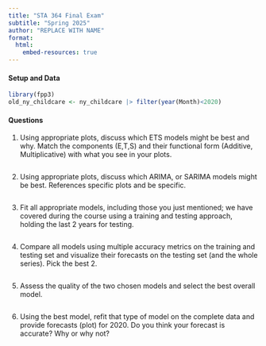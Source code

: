 ```yaml
---
title: "STA 364 Final Exam"
subtitle: "Spring 2025"
author: "REPLACE WITH NAME"
format:
  html:
    embed-resources: true
---
```


#### Setup and Data

```r
library(fpp3)
old_ny_childcare <- ny_childcare |> filter(year(Month)<2020)
```

#### Questions

1.  Using appropriate plots, discuss which ETS models might be best and why. Match the components (E,T,S) and their functional form (Additive, Multiplicative) with what you see in your plots.

```r

```

2.  Using appropriate plots, discuss which ARIMA, or SARIMA models might be best. References specific plots and be specific.

```r

```

3.  Fit all appropriate models, including those you just mentioned; we have covered during the course using a training and testing approach, holding the last 2 years for testing.

```r

```

4.  Compare all models using multiple accuracy metrics on the training and testing set and visualize their forecasts on the testing set (and the whole series). Pick the best 2.

```r

```

5.  Assess the quality of the two chosen models and select the best overall model.

```r

```

6.  Using the best model, refit that type of model on the complete data and provide forecasts (plot) for 2020. Do you think your forecast is accurate? Why or why not?

```r

```
